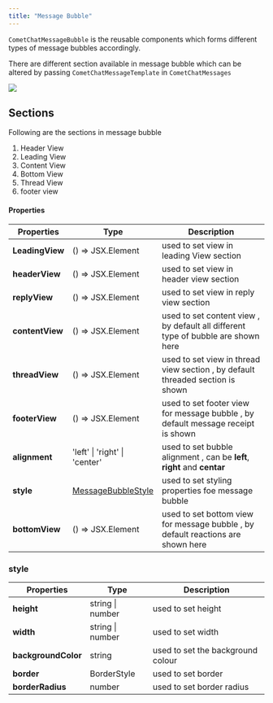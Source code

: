 ```yaml
---
title: "Message Bubble"
---
```


`CometChatMessageBubble` is the reusable components which forms different types of message bubbles accordingly.

There are different section available in message bubble which can be altered by passing `CometChatMessageTemplate` in `CometChatMessages`

<Frame>
  <img src="/images/b4340440-w232uj22obu4ydktf8eevb1ky86ua4z3nlk1e0cz89a2srt1lnq9h4wau9l5m7m0-073175cd4e0f3bf83e0e063cf1dfe144.png" />
</Frame>

## Sections

Following are the sections in message bubble

1. Header View
2. Leading View
3. Content View
4. Bottom View
5. Thread View
6. footer view

#### Properties

| Properties      | Type                                                                    | Description                                                                       |
| --------------- | ----------------------------------------------------------------------- | --------------------------------------------------------------------------------- |
| **LeadingView** | () => JSX.Element                                                       | used to set view in leading View section                                          |
| **headerView**  | () => JSX.Element                                                       | used to set view in header view section                                           |
| **replyView**   | () => JSX.Element                                                       | used to set view in reply view section                                            |
| **contentView** | () => JSX.Element                                                       | used to set content view , by default all different type of bubble are shown here |
| **threadView**  | () => JSX.Element                                                       | used to set view in thread view section , by default threaded section is shown    |
| **footerView**  | () => JSX.Element                                                       | used to set footer view for message bubble , by default message receipt is shown  |
| **alignment**   | 'left' \| 'right' \| 'center'                                           | used to set bubble alignment , can be **left**, **right** and **centar**          |
| **style**       | [MessageBubbleStyle](/ui-kit/react-native/v4/message-bubble#style) | used to set styling properties foe message bubble                                 |
| **bottomView**  | () => JSX.Element                                                       | used to set bottom view for message bubble , by default reactions are shown here  |

### style

| Properties          | Type             | Description                       |
| ------------------- | ---------------- | --------------------------------- |
| **height**          | string \| number | used to set height                |
| **width**           | string \| number | used to set width                 |
| **backgroundColor** | string           | used to set the background colour |
| **border**          | BorderStyle      | used to set border                |
| **borderRadius**    | number           | used to set border radius         |
